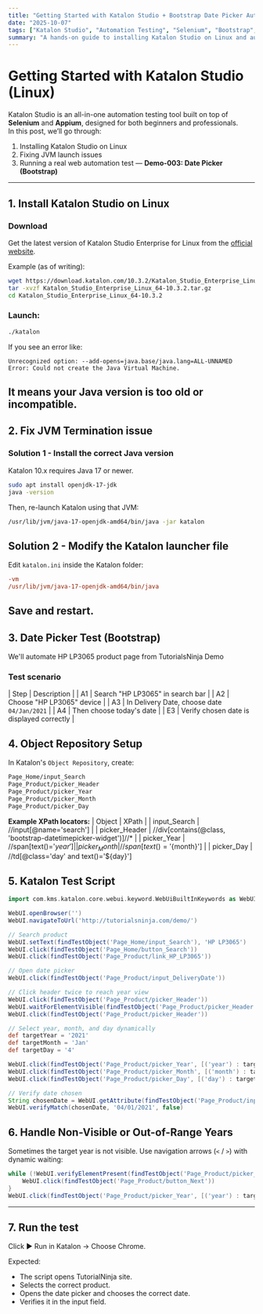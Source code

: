 ```yaml
---
title: "Getting Started with Katalon Studio + Bootstrap Date Picker Automation (Demo-003)"
date: "2025-10-07"
tags: ["Katalon Studio", "Automation Testing", "Selenium", "Bootstrap", "QA"]
summary: "A hands-on guide to installing Katalon Studio on Linux and automating a real demo website with a Bootstrap date picker using dynamic XPath."
---
```


# Getting Started with Katalon Studio (Linux)

Katalon Studio is an all-in-one automation testing tool built on top of **Selenium** and **Appium**, designed for both beginners and professionals.  
In this post, we’ll go through:

1. Installing Katalon Studio on Linux  
2. Fixing JVM launch issues  
3. Running a real web automation test — **Demo-003: Date Picker (Bootstrap)**

---

## 1. Install Katalon Studio on Linux

### Download

Get the latest version of Katalon Studio Enterprise for Linux from the [official website](https://katalon.com/download).

Example (as of writing):

```bash
wget https://download.katalon.com/10.3.2/Katalon_Studio_Enterprise_Linux_64-10.3.2.tar.gz
tar -xvzf Katalon_Studio_Enterprise_Linux_64-10.3.2.tar.gz
cd Katalon_Studio_Enterprise_Linux_64-10.3.2
```

### Launch:
```bash
./katalon
```

If you see an error like:
```psql
Unrecognized option: --add-opens=java.base/java.lang=ALL-UNNAMED
Error: Could not create the Java Virtual Machine.
```
It means your Java version is too old or incompatible.
---
## 2. Fix JVM Termination issue
### Solution 1 - Install the correct Java version
Katalon 10.x requires Java 17 or newer.
```bash
sudo apt install openjdk-17-jdk
java -version
```
Then, re-launch Katalon using that JVM:
```bash
/usr/lib/jvm/java-17-openjdk-amd64/bin/java -jar katalon
```
## Solution 2 - Modify the Katalon launcher file
Edit `katalon.ini` inside the Katalon folder:
```ini
-vm
/usr/lib/jvm/java-17-openjdk-amd64/bin/java
```
Save and restart.
---
## 3. Date Picker Test (Bootstrap)
We'll automate HP LP3065 product page from TutorialsNinja Demo
### Test scenario
| Step | Description |
| A1 | Search "HP LP3065" in search bar |
| A2 | Choose "HP LP3065" device |
| A3 | In Delivery Date, choose date `04/Jan/2021` |
| A4 | Then choose today's date |
| E3 | Verify chosen date is displayed correctly |
## 4. Object Repository Setup
In Katalon's `Object Repository`, create:
```bash
Page_Home/input_Search
Page_Product/picker_Header
Page_Product/picker_Year
Page_Product/picker_Month
Page_Product/picker_Day
```
**Example XPath locators:**
| Object | XPath |
| input_Search | //input[@name='search'] |
| picker_Header | //div[contains(@class, 'bootstrap-datetimepicker-widget')]//* |
| picker_Year | //span[text()='${year}'] |
| picker_Month | //span[text()='${month}'] |
| picker_Day | //td[@class='day' and text()='${day}']
## 5. Katalon Test Script
```groovy
import com.kms.katalon.core.webui.keyword.WebUiBuiltInKeywords as WebUI

WebUI.openBrowser('')
WebUI.navigateToUrl('http://tutorialsninja.com/demo/')

// Search product
WebUI.setText(findTestObject('Page_Home/input_Search'), 'HP LP3065')
WebUI.click(findTestObject('Page_Home/button_Search'))
WebUI.click(findTestObject('Page_Product/link_HP_LP3065'))

// Open date picker
WebUI.click(findTestObject('Page_Product/input_DeliveryDate'))

// Click header twice to reach year view
WebUI.click(findTestObject('Page_Product/picker_Header'))
WebUI.waitForElementVisible(findTestObject('Page_Product/picker_Header'), 2)
WebUI.click(findTestObject('Page_Product/picker_Header'))

// Select year, month, and day dynamically
def targetYear = '2021'
def targetMonth = 'Jan'
def targetDay = '4'

WebUI.click(findTestObject('Page_Product/picker_Year', [('year') : targetYear]))
WebUI.click(findTestObject('Page_Product/picker_Month', [('month') : targetMonth]))
WebUI.click(findTestObject('Page_Product/picker_Day', [('day') : targetDay]))

// Verify date chosen
String chosenDate = WebUI.getAttribute(findTestObject('Page_Product/input_DeliveryDate'), 'value')
WebUI.verifyMatch(chosenDate, '04/01/2021', false)
```

## 6. Handle Non-Visible or Out-of-Range Years
Sometimes the target year is not visible.
Use navigation arrows (`<` / `>`) with dynamic waiting:
```groovy
while (!WebUI.verifyElementPresent(findTestObject('Page_Product/picker_Year', [('year') : targetYear]), 1, FailureHandling.OPTIONAL)) {
    WebUI.click(findTestObject('Page_Product/button_Next'))
}
WebUI.click(findTestObject('Page_Product/picker_Year', [('year') : targetYear]))
```

---
## 7. Run the test
Click ▶ Run in Katalon → Choose Chrome.

Expected:
 - The script opens TutorialNinja site.
 - Selects the correct product.
 - Opens the date picker and chooses the correct date.
 - Verifies it in the input field.